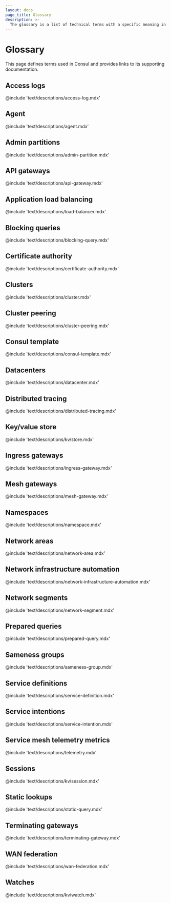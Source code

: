 ```yaml
---
layout: docs
page_title: Glossary
description: >-
  The glossary is a list of technical terms with a specific meaning in Consul. Use the glossary to understand Consul concepts and study for the certification exam.
---
```


# Glossary

This page defines terms used in Consul and provides links to its supporting documentation.

## Access logs

@include 'text/descriptions/access-log.mdx'

## Agent

@include 'text/descriptions/agent.mdx'

## Admin partitions

@include 'text/descriptions/admin-partition.mdx'

## API gateways

@include 'text/descriptions/api-gateway.mdx'

## Application load balancing

@include 'text/descriptions/load-balancer.mdx'

## Blocking queries

@include 'text/descriptions/blocking-query.mdx'

## Certificate authority

@include 'text/descriptions/certificate-authority.mdx'

## Clusters

@include 'text/descriptions/cluster.mdx'

## Cluster peering

@include 'text/descriptions/cluster-peering.mdx'

## Consul template

@include 'text/descriptions/consul-template.mdx'

## Datacenters

@include 'text/descriptions/datacenter.mdx'

## Distributed tracing

@include 'text/descriptions/distributed-tracing.mdx'

## Key/value store

@include 'text/descriptions/kv/store.mdx'

## Ingress gateways

@include 'text/descriptions/ingress-gateway.mdx'

## Mesh gateways

@include 'text/descriptions/mesh-gateway.mdx'

## Namespaces

@include 'text/descriptions/namespace.mdx'

## Network areas

@include 'text/descriptions/network-area.mdx'

## Network infrastructure automation

@include 'text/descriptions/network-infrastructure-automation.mdx'

## Network segments

@include 'text/descriptions/network-segment.mdx'

## Prepared queries

@include 'text/descriptions/prepared-query.mdx'

## Sameness groups

@include 'text/descriptions/sameness-group.mdx'

## Service definitions

@include 'text/descriptions/service-definition.mdx'

## Service intentions

@include 'text/descriptions/service-intention.mdx'

## Service mesh telemetry metrics

@include 'text/descriptions/telemetry.mdx'

## Sessions

@include 'text/descriptions/kv/session.mdx'

## Static lookups

@include 'text/descriptions/static-query.mdx'

## Terminating gateways

@include 'text/descriptions/terminating-gateway.mdx'

## WAN federation

@include 'text/descriptions/wan-federation.mdx'

## Watches

@include 'text/descriptions/kv/watch.mdx'
